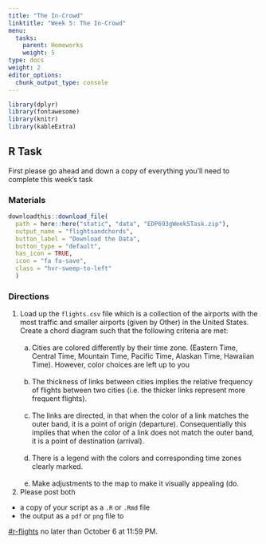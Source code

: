 ```yaml
---
title: "The In-Crowd"
linktitle: "Week 5: The In-Crowd"
menu:
  tasks:
    parent: Homeworks
    weight: 5
type: docs
weight: 2
editor_options: 
  chunk_output_type: console
---
```


<style>
  .hvr-sweep-to-left {
    display: inline-block;
    vertical-align: middle;
    -webkit-transform: perspective(1px) translateZ(0);
    transform: perspective(1px) translateZ(0);
    box-shadow: 0 0 1px rgba(0, 0, 0, 0);
    position: relative;
    -webkit-transition-property: color;
    transition-property: color;
    -webkit-transition-duration: 0.25s;
    transition-duration: 0.25s;
  }

.hvr-sweep-to-left:before {
  content: "";
  position: absolute;
  z-index: -1;
  top: 0;
  left: 0;
  right: 0;
  bottom: 0;
  background: #175676;
    -webkit-transform: scaleX(0);
  transform: scaleX(0);
  -webkit-transform-origin: 100% 50%;
  transform-origin: 100% 50%;
  -webkit-transition-property: transform;
  transition-property: transform;
  -webkit-transition-duration: 0.3s;
  transition-duration: 0.3s;
  -webkit-transition-timing-function: ease-out;
  transition-timing-function: ease-out;
}

.hvr-sweep-to-left:hover, .hvr-sweep-to-left:focus, .hvr-sweep-to-left:active {
  color: white;
}

.hvr-sweep-to-left:hover:before, .hvr-sweep-to-left:focus:before, .hvr-sweep-to-left:active:before {
  -webkit-transform: scaleX(1);
  transform: scaleX(1);
}
</style>

```r
library(dplyr)
library(fontawesome)
library(knitr)
library(kableExtra)
```

## R Task

First please go ahead and down a copy of everything you'll need to complete this week's task

### Materials

```r
downloadthis::download_file(
  path = here::here("static", "data", "EDP693gWeek5Task.zip"),
  output_name = "flightsandchords",
  button_label = "Download the Data",
  button_type = "default",
  has_icon = TRUE,
  icon = "fa fa-save",
  class = "hvr-sweep-to-left"
  )
```

### Directions

1. Load up the `flights.csv` file which is a collection of the airports with the most traffic and smaller airports (given by Other) in the United States. Create a chord diagram such that the following criteria are met:<br><br>
    a. Cities are colored differently by their time zone. (Eastern Time, Central Time, Mountain Time, Pacific Time, Alaskan Time, Hawaiian Time). However, color choices are left up to you<br><br>
    b. The thickness of links between cities implies the relative frequency of flights between two cities (i.e. the thicker links represent more frequent flights).<br><br>
    c. The links are directed, in that when the color of a link matches the outer band, it is a point of origin (departure). Consequentially this implies that when the color of a link does not match the outer band, it is a point of destination (arrival).<br><br>
    d. There is a legend with the colors and corresponding time zones clearly marked.<br><br>
    e. Make adjustments to the map to make it visually appealing (do.

2. Please post both

- a copy of your script as a `.R` or `.Rmd` file
- the output as a `pdf` or `png` file to

[#r-flights](https://2021edp693g.slack.com/archives/C02FLL86H4M){target='_blank'} no later than October 6 at 11:59 PM.
